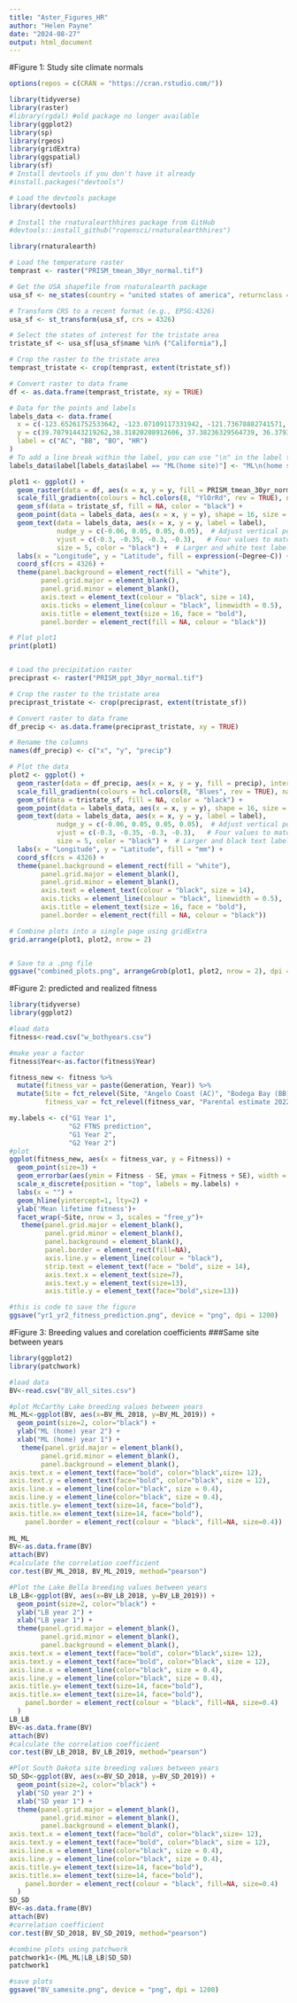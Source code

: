 ```yaml
---
title: "Aster_Figures_HR"
author: "Helen Payne"
date: "2024-08-27"
output: html_document
---
```



#Figure 1: Study site climate normals 
```r
options(repos = c(CRAN = "https://cran.rstudio.com/"))

library(tidyverse)
library(raster)
#library(rgdal) #old package no longer available
library(ggplot2)
library(sp)
library(rgeos)
library(gridExtra)
library(ggspatial)
library(sf)
# Install devtools if you don't have it already
#install.packages("devtools")

# Load the devtools package
library(devtools)

# Install the rnaturalearthhires package from GitHub
#devtools::install_github("ropensci/rnaturalearthhires")

library(rnaturalearth)

# Load the temperature raster
temprast <- raster("PRISM_tmean_30yr_normal.tif")

# Get the USA shapefile from rnaturalearth package
usa_sf <- ne_states(country = "united states of america", returnclass = "sf")

# Transform CRS to a recent format (e.g., EPSG:4326)
usa_sf <- st_transform(usa_sf, crs = 4326)

# Select the states of interest for the tristate area
tristate_sf <- usa_sf[usa_sf$name %in% ("California"),]

# Crop the raster to the tristate area
temprast_tristate <- crop(temprast, extent(tristate_sf))

# Convert raster to data frame
df <- as.data.frame(temprast_tristate, xy = TRUE)

# Data for the points and labels
labels_data <- data.frame(
  x = c(-123.65261752533642, -123.07109117331942, -121.73678882741571, -121.5627953728642),
  y = c(39.70791443219262,38.31820208912606, 37.38236329564739, 36.3793508087087),
  label = c("AC", "BB", "BO", "HR")
)
# To add a line break within the label, you can use "\n" in the label text:
labels_data$label[labels_data$label == "ML(home site)"] <- "ML\n(home site)"

plot1 <- ggplot() +
  geom_raster(data = df, aes(x = x, y = y, fill = PRISM_tmean_30yr_normal)) +
  scale_fill_gradientn(colours = hcl.colors(8, "YlOrRd", rev = TRUE), na.value = "white") +
  geom_sf(data = tristate_sf, fill = NA, color = "black") +
  geom_point(data = labels_data, aes(x = x, y = y), shape = 16, size = 3, color = "black") +  # White points
  geom_text(data = labels_data, aes(x = x, y = y, label = label),
            nudge_y = c(-0.06, 0.05, 0.05, 0.05),  # Adjust vertical position for each label
            vjust = c(-0.3, -0.35, -0.3, -0.3),   # Four values to match the four labels
            size = 5, color = "black") +  # Larger and white text labels
  labs(x = "Longitude", y = "Latitude", fill = expression(~Degree~C)) +
  coord_sf(crs = 4326) +
  theme(panel.background = element_rect(fill = "white"),
        panel.grid.major = element_blank(),
        panel.grid.minor = element_blank(),
        axis.text = element_text(colour = "black", size = 14),
        axis.ticks = element_line(colour = "black", linewidth = 0.5),
        axis.title = element_text(size = 16, face = "bold"),
        panel.border = element_rect(fill = NA, colour = "black"))

# Plot plot1
print(plot1)


# Load the precipitation raster
preciprast <- raster("PRISM_ppt_30yr_normal.tif")

# Crop the raster to the tristate area
preciprast_tristate <- crop(preciprast, extent(tristate_sf))

# Convert raster to data frame
df_precip <- as.data.frame(preciprast_tristate, xy = TRUE)

# Rename the columns
names(df_precip) <- c("x", "y", "precip")

# Plot the data
plot2 <- ggplot() +
  geom_raster(data = df_precip, aes(x = x, y = y, fill = precip), interpolate = TRUE) +
  scale_fill_gradientn(colours = hcl.colors(8, "Blues", rev = TRUE), na.value = "white") +
  geom_sf(data = tristate_sf, fill = NA, color = "black") +
  geom_point(data = labels_data, aes(x = x, y = y), shape = 16, size = 3, color = "black") +  # Black points
  geom_text(data = labels_data, aes(x = x, y = y, label = label),
            nudge_y = c(-0.06, 0.05, 0.05, 0.05),  # Adjust vertical position for each label
            vjust = c(-0.3, -0.35, -0.3, -0.3),   # Four values to match the four labels
            size = 5, color = "black") +  # Larger and black text labels
  labs(x = "Longitude", y = "Latitude", fill = "mm") +
  coord_sf(crs = 4326) +
  theme(panel.background = element_rect(fill = "white"),
        panel.grid.major = element_blank(),
        panel.grid.minor = element_blank(),
        axis.text = element_text(colour = "black", size = 14),
        axis.ticks = element_line(colour = "black", linewidth = 0.5),
        axis.title = element_text(size = 16, face = "bold"),
        panel.border = element_rect(fill = NA, colour = "black"))

# Combine plots into a single page using gridExtra
grid.arrange(plot1, plot2, nrow = 2)


# Save to a .png file
ggsave("combined_plots.png", arrangeGrob(plot1, plot2, nrow = 2), dpi = 1200, width = 9, height = 10)
```


#Figure 2: predicted and realized fitness
```r
library(tidyverse)
library(ggplot2)

#load data
fitness<-read.csv("w_bothyears.csv")

#make year a factor
fitness$Year<-as.factor(fitness$Year)

fitness_new <- fitness %>%
  mutate(fitness_var = paste(Generation, Year)) %>%
  mutate(Site = fct_relevel(Site, "Angelo Coast (AC)", "Bodega Bay (BB)", "Blue Oak (BO)", "Hastings Ranch (HR)"),
         fitness_var = fct_relevel(fitness_var, "Parental estimate 2022", "FTNS prediction for progeny 2022", "Parental estimate 2023", "Progeny estimate 2023"))

my.labels <- c("G1 Year 1", 
               "G2 FTNS prediction",
               "G1 Year 2", 
               "G2 Year 2")
#plot
ggplot(fitness_new, aes(x = fitness_var, y = Fitness)) +
  geom_point(size=3) +
  geom_errorbar(aes(ymin = Fitness - SE, ymax = Fitness + SE), width = 0.1) +
  scale_x_discrete(position = "top", labels = my.labels) +
  labs(x = "") +
  geom_hline(yintercept=1, lty=2) +
  ylab('Mean lifetime fitness')+
  facet_wrap(~Site, nrow = 3, scales = "free_y")+
   theme(panel.grid.major = element_blank(), 
         panel.grid.minor = element_blank(), 
         panel.background = element_blank(),
         panel.border = element_rect(fill=NA),
         axis.line.y = element_line(colour = "black"),
         strip.text = element_text(face = "bold", size = 14),
         axis.text.x = element_text(size=7),
         axis.text.y = element_text(size=13),
         axis.title.y = element_text(face="bold",size=13))

#this is code to save the figure        
ggsave("yr1_yr2_fitness_prediction.png", device = "png", dpi = 1200)
```

#Figure 3: Breeding values and corelation coefficients
###Same site between years
```r
library(ggplot2)
library(patchwork)

#load data
BV<-read.csv("BV_all_sites.csv")

#plot McCarthy Lake breeding values between years
ML_ML<-ggplot(BV, aes(x=BV_ML_2018, y=BV_ML_2019)) +
  geom_point(size=2, color="black") +
  ylab("ML (home) year 2") +
  xlab("ML (home) year 1") +
   theme(panel.grid.major = element_blank(), 
        panel.grid.minor = element_blank(),
        panel.background = element_blank(), 
axis.text.x = element_text(face="bold", color="black",size= 12),
axis.text.y = element_text(face="bold", color="black", size = 12), 
axis.line.x = element_line(color="black", size = 0.4),
axis.line.y = element_line(color="black", size = 0.4),
axis.title.y= element_text(size=14, face="bold"),
axis.title.x= element_text(size=14, face="bold"),
    panel.border = element_rect(colour = "black", fill=NA, size=0.4))
     
ML_ML  
BV<-as.data.frame(BV)
attach(BV)
#calculate the correlation coefficient
cor.test(BV_ML_2018, BV_ML_2019, method="pearson")

#Plot the Lake Bella breeding values between years
LB_LB<-ggplot(BV, aes(x=BV_LB_2018, y=BV_LB_2019)) +
  geom_point(size=2, color="black") +
  ylab("LB year 2") +
  xlab("LB year 1") +
  theme(panel.grid.major = element_blank(), 
        panel.grid.minor = element_blank(),
        panel.background = element_blank(), 
axis.text.x = element_text(face="bold", color="black",size= 12),
axis.text.y = element_text(face="bold", color="black", size = 12), 
axis.line.x = element_line(color="black", size = 0.4),
axis.line.y = element_line(color="black", size = 0.4),
axis.title.y= element_text(size=14, face="bold"),
axis.title.x= element_text(size=14, face="bold"),
    panel.border = element_rect(colour = "black", fill=NA, size=0.4)
  )     
LB_LB
BV<-as.data.frame(BV)
attach(BV)
#calculate the correlation coefficient 
cor.test(BV_LB_2018, BV_LB_2019, method="pearson")

#Plot South Dakota site breeding values between years 
SD_SD<-ggplot(BV, aes(x=BV_SD_2018, y=BV_SD_2019)) +
  geom_point(size=2, color="black") +
  ylab("SD year 2") +
  xlab("SD year 1") +
  theme(panel.grid.major = element_blank(), 
        panel.grid.minor = element_blank(),
        panel.background = element_blank(), 
axis.text.x = element_text(face="bold", color="black",size= 12),
axis.text.y = element_text(face="bold", color="black", size = 12), 
axis.line.x = element_line(color="black", size = 0.4),
axis.line.y = element_line(color="black", size = 0.4),
axis.title.y= element_text(size=14, face="bold"),
axis.title.x= element_text(size=14, face="bold"),
    panel.border = element_rect(colour = "black", fill=NA, size=0.4)
  )  
SD_SD
BV<-as.data.frame(BV)
attach(BV)
#correlation coefficient
cor.test(BV_SD_2018, BV_SD_2019, method="pearson")

#combine plots using patchwork
patchwork1<-(ML_ML|LB_LB|SD_SD)
patchwork1

#save plots
ggsave("BV_samesite.png", device = "png", dpi = 1200)
```